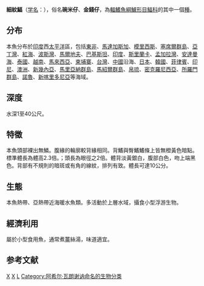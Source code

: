 {{Speciesbox 
| taxon = Leiognathus berbis
| status = LC
| authority = [[Achille_Valenciennes|Valenciennes]], 1835<ref name='id7388'>{{cite web| url =http://www.bioinfo.cn/db05/BjdwSpecies.php?action=view&id=7388| title =细纹鲾| work =《中国动物物种编目数据库》| publisher =中国科学院微生物研究所| author =中国科学院动物研究所| accessdate =2009-04-16| deadurl =yes| archiveurl =https://web.archive.org/web/20160305110545/http://www.bioinfo.cn/db05/BjdwSpecies.php?action=view&id=7388| archivedate =2016-03-05}}</ref>
| synonyms = *''Equula berbis''<br /><small>Valenciennes, 1835</small>
}}
'''細紋鰏'''（[[学名|学名]]：{{lang|la|''Leiognathus berbis''}}），俗名'''碗米仔'''、'''金錢仔'''，為[[輻鰭魚綱|輻鰭魚綱]][[鱸形目|鱸形目]][[鰏科|鰏科]]的其中一個[[種|種]]。

==分布==
本魚分布於[[印度|印度]]西[[太平洋|太平洋]]區，包括[[東非|東非]]、[[馬達加斯加|馬達加斯加]]、[[模里西斯|模里西斯]]、[[塞席爾群島|塞席爾群島]]、[[亞丁灣|亞丁灣]]、[[紅海|紅海]]、[[波斯灣|波斯灣]]、[[馬爾地夫|馬爾地夫]]、[[巴基斯坦|巴基斯坦]]、[[印度|印度]]、[[斯里蘭卡|斯里蘭卡]]、[[孟加拉灣|孟加拉灣]]、[[安達曼海|安達曼海]]、[[泰國|泰國]]、[[越南|越南]]、[[馬來西亞|馬來西亞]]、[[柬埔寨|柬埔寨]]、[[台灣|台灣]]、[[中國|中國]]沿海、[[日本|日本]]、[[韓國|韓國]]、[[菲律賓|菲律賓]]、[[印尼|印尼]]、[[澳洲|澳洲]]、[[新幾內亞|新幾內亞]]、[[馬里亞納群島|馬里亞納群島]]、[[馬紹爾群島|馬紹爾群島]]、[[帛琉|帛琉]]、[[密克羅尼西亞|密克羅尼西亞]]、[[所羅門群島|所羅門群島]]、[[諾魯|諾魯]]、[[新喀里多尼亞|新喀里多尼亞]]等海域。

==深度==
水深1至40公尺。

==特徵==
本魚頭部裸出無鱗。腹緣的輪廓較背緣相同。背鰭與臀鰭鰭條上皆無橙黃色暗點。標準體長為體高2.3倍。；頭長為眼徑之2倍。體背淡黃銀白，腹部白色，吻上端黑色。背部有不規則的暗斑或有角的線紋，排列有致。體長可達10公分。

==生態==
本魚熱帶、亞熱帶近海暖水魚類。多活動於上層水域，攝食小型浮游生物。

==經濟利用==
屬於小型食用魚，通常煮[[薑|薑]]絲湯，味道適宜。

==参考文献==
{{reflist}}

{{Taxonbar}}

[[Category:食用鱼|X]]
[[Category:鰏屬|X]]
[[Category:1835年描述的鱼类|L]]
[[Category:阿希尔·瓦朗谢讷命名的生物分类|Category:阿希尔·瓦朗谢讷命名的生物分类]]